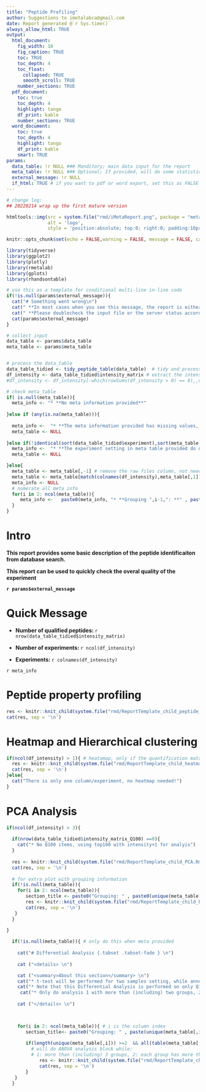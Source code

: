 ```yaml
---
title: "Peptide Profiling"
author: Suggestions to imetalabca@gmail.com
date: Report generated @`r Sys.time()`
always_allow_html: TRUE
output:
  html_document:
    fig_width: 10
    fig_caption: TRUE
    toc: TRUE
    toc_depth: 4
    toc_float:
      collapsed: TRUE
      smooth_scroll: TRUE
    number_sections: TRUE
  pdf_document:
    toc: true
    toc_depth: 4
    highlight: tango
    df_print: kable
    number_sections: TRUE
  word_document:
    toc: true
    toc_depth: 4
    highlight: tango
    df_print: kable
    smart: TRUE
params:  
  data_table: !r NULL ### Manditory; main data input for the report
  meta_table: !r NULL ### Optional; If provided, will do some statistics
  external_message: !r NULL
  if_html: TRUE # if you want to pdf or word export, set this as FALSE
---
```


<style type="text/css">
.main-container {
  max-width: 1400px;
  margin-left: auto;
  margin-right: auto;
}
</style>


```r
# change log: 
## 20220214 wrap up the first mature version

```

```r
htmltools::img(src = system.file("rmd/iMetaReport.png", package = "metareport"),
               alt = 'logo', 
               style = 'position:absolute; top:0; right:0; padding:10px;width:100px;height:100px;')

knitr::opts_chunk$set(echo = FALSE,warning = FALSE, message = FALSE, cache = FALSE, error = TRUE)

library(tidyverse)
library(ggplot2)
library(plotly)
library(rmetalab)
library(gplots)
library(rhandsontable)

```


```r
# use this as a template for conditional multi-line in-line code
if(!is.null(params$external_message)){
  cat("# Something went wrong\n")
  cat(" **In most cases when you see this message, the report is either not complete or based on incomplete importation of the data table** \n")
  cat(" **Please doublecheck the input file or the server status according to the message below** \n")
  cat(params$external_message)
} 

```



```r

# collect input
data_table <- params$data_table
meta_table <- params$meta_table 


# process the data_table
data_table_tidied <- tidy_peptide_table(data_table)  # tidy and process,
df_intensity <- data_table_tidied$intensity_matrix # extract the intensity matrix for ploting
#df_intensity <- df_intensity[-which(rowSums(df_intensity > 0) == 0),,drop = FALSE]

# check meta_table
if( is.null(meta_table)){ 
  meta_info <- "* **No meta information provided**"
  
}else if (any(is.na(meta_table))){ 
  
  meta_info <-  "* **The meta information provided has missing values, please check, analysis continues without grouping information**"
  meta_table <- NULL
  
}else if(!identical(sort(data_table_tidied$experiment),sort(meta_table[,2]))){
  meta_info <-  "* **The experiment setting in meta table provided do not match the experiment in the data_table, please check, analysis continues without grouping information**"
  meta_table <- NULL

}else{
  meta_table <- meta_table[,-1] # remove the raw files column, not needed in this report
  meta_table <- meta_table[match(colnames(df_intensity),meta_table[,1]),] # ensure the order is the same is the column names
  meta_info <- NULL
  # numerate all meta info
  for(i in 2: ncol(meta_table)){
     meta_info <-   paste0(meta_info, "* **Grouping ",i-1,": **" , paste0(unique(meta_table[,i]), collapse="; "), "<br>  \n\n" )  
  }
}


```




# Intro

**This report provides some basic description of the peptide identificaiton from database search. **

**This report can be used to quickly check the overal quality of the experiment**

**`r params$external_message`**



# Quick Message

*  **Number of qualified peptides: ** `r nrow(data_table_tidied$intensity_matrix)`

*  **Number of experiments:  ** `r ncol(df_intensity)`

*  **Experiments:  ** `r colnames(df_intensity)`

`r meta_info` 



# Peptide property profiling  {.tabset .tabset-fade }


```r



res <- knitr::knit_child(system.file("rmd/ReportTemplate_child_peptide_profile.Rmd", package = "metareport"), envir = environment(), quiet = TRUE)
cat(res, sep = '\n')

```

# Heatmap and Hierarchical clustering {.tabset .tabset-fade }

```r


if(ncol(df_intensity) > 1){ # heatamap, only if the quantification matrix has more than 1 columns 
  res <- knitr::knit_child(system.file("rmd/ReportTemplate_child_heatmap.Rmd", package = "metareport"),quiet = TRUE) # envir = environment(), 
  cat(res, sep = '\n')
}else{
  cat("There is only one column/experiment, no heatmap needed!")
}

```


# PCA Analysis {.tabset .tabset-fade }

```r

if(ncol(df_intensity) > 3){
  
  if(nrow(data_table_tidied$intensity_matrix_Q100) ==0){
    cat("* No Q100 items, using top100 with intensity+1 for analyis")
  }
  
  res <- knitr::knit_child(system.file("rmd/ReportTemplate_child_PCA.Rmd", package = "metareport"), quiet = TRUE)
  cat(res, sep = '\n')
  
  # for extra plot with grouping information
  if(!is.null(meta_table)){
    for(i in 2: ncol(meta_table)){ 
       section_title <- paste0("Grouping: " , paste0(unique(meta_table[,i]), collapse="; ") )
       res <- knitr::knit_child(system.file("rmd/ReportTemplate_child_PCA_grouping.Rmd", package = "metareport"), quiet = TRUE)
       cat(res, sep = '\n')
   }
  }
  
}

```




```r
  
  if(!is.null(meta_table)){ # only do this when meta provided
    
    cat("# Differential Analysis {.tabset .tabset-fade } \n")
    
    cat ("<details> \n")

    cat ("<summary>About this section</summary> \n")
    cat("* t-test will be performed for two samples setting, while annova will be performed for 3 and more samples \n")
    cat("* Note that this Differential Analysis is performed on only Q100 peptides for quick profiling \n")
     cat("* Only do analysis 1 with more than (including) two groups, 2: each group has replicates. \n")
    
    cat ("</details> \n")
    


    for(i in 2: ncol(meta_table)){ # i is the column index
       section_title<- paste0("Grouping: " , paste(unique(meta_table[,i]), collapse="; ") )
       
       if(length(unique(meta_table[,i])) >=2  && all(table(meta_table[,i]) >=2)){
         # will do ANOVA analysis block while: 
         # 1: more than (including) 3 groups, 2: each group has more than (including) 2 samples.
            res <- knitr::knit_child(system.file("rmd/ReportTemplate_child_peptides_DA.Rmd", package = "metareport"), quiet = TRUE)
            cat(res, sep = '\n')
       }
   }
  }
  


```



